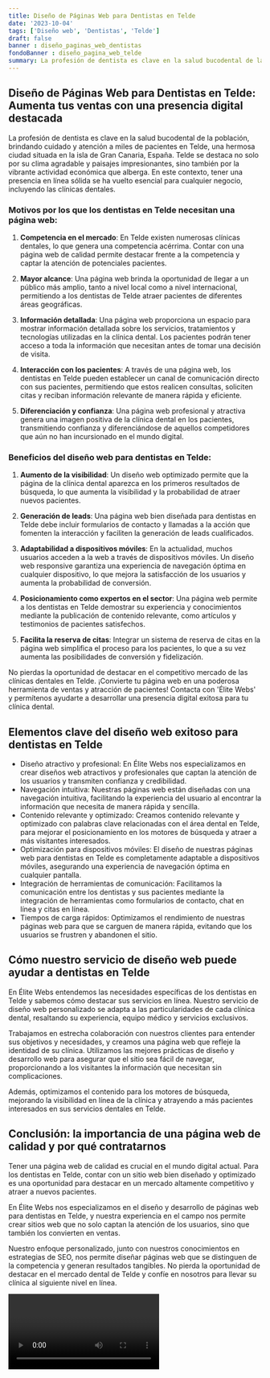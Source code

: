 ```yaml
---
title: Diseño de Páginas Web para Dentistas en Telde
date: '2023-10-04'
tags: ['Diseño web', 'Dentistas', 'Telde']
draft: false
banner : diseño_paginas_web_dentistas
fondoBanner : diseño_pagina_web_telde
summary: La profesión de dentista es clave en la salud bucodental de la población, brindando cuidado y atención a miles de pacientes en Telde, una hermosa ciudad situada en la isla de Gran Canaria, España. Telde se destaca no solo por su clima agradable y paisajes impresionantes, sino también por la vibrante actividad económica que alberga. En este contexto, tener una presencia en línea sólida se ha vuelto esencial para cualquier negocio, incluyendo las clínicas dentales.
---
```


## Diseño de Páginas Web para Dentistas en Telde: Aumenta tus ventas con una presencia digital destacada

La profesión de dentista es clave en la salud bucodental de la población, brindando cuidado y atención a miles de pacientes en Telde, una hermosa ciudad situada en la isla de Gran Canaria, España. Telde se destaca no solo por su clima agradable y paisajes impresionantes, sino también por la vibrante actividad económica que alberga. En este contexto, tener una presencia en línea sólida se ha vuelto esencial para cualquier negocio, incluyendo las clínicas dentales.

### Motivos por los que los dentistas en Telde necesitan una página web:

1. **Competencia en el mercado**: En Telde existen numerosas clínicas dentales, lo que genera una competencia acérrima. Contar con una página web de calidad permite destacar frente a la competencia y captar la atención de potenciales pacientes.

2. **Mayor alcance**: Una página web brinda la oportunidad de llegar a un público más amplio, tanto a nivel local como a nivel internacional, permitiendo a los dentistas de Telde atraer pacientes de diferentes áreas geográficas.

3. **Información detallada**: Una página web proporciona un espacio para mostrar información detallada sobre los servicios, tratamientos y tecnologías utilizadas en la clínica dental. Los pacientes podrán tener acceso a toda la información que necesitan antes de tomar una decisión de visita.

4. **Interacción con los pacientes**: A través de una página web, los dentistas en Telde pueden establecer un canal de comunicación directo con sus pacientes, permitiendo que estos realicen consultas, soliciten citas y reciban información relevante de manera rápida y eficiente.

5. **Diferenciación y confianza**: Una página web profesional y atractiva genera una imagen positiva de la clínica dental en los pacientes, transmitiendo confianza y diferenciándose de aquellos competidores que aún no han incursionado en el mundo digital.

### Beneficios del diseño web para dentistas en Telde:

1. **Aumento de la visibilidad**: Un diseño web optimizado permite que la página de la clínica dental aparezca en los primeros resultados de búsqueda, lo que aumenta la visibilidad y la probabilidad de atraer nuevos pacientes.

2. **Generación de leads**: Una página web bien diseñada para dentistas en Telde debe incluir formularios de contacto y llamadas a la acción que fomenten la interacción y faciliten la generación de leads cualificados.

3. **Adaptabilidad a dispositivos móviles**: En la actualidad, muchos usuarios acceden a la web a través de dispositivos móviles. Un diseño web responsive garantiza una experiencia de navegación óptima en cualquier dispositivo, lo que mejora la satisfacción de los usuarios y aumenta la probabilidad de conversión.

4. **Posicionamiento como expertos en el sector**: Una página web permite a los dentistas en Telde demostrar su experiencia y conocimientos mediante la publicación de contenido relevante, como artículos y testimonios de pacientes satisfechos.

5. **Facilita la reserva de citas**: Integrar un sistema de reserva de citas en la página web simplifica el proceso para los pacientes, lo que a su vez aumenta las posibilidades de conversión y fidelización.

No pierdas la oportunidad de destacar en el competitivo mercado de las clínicas dentales en Telde. ¡Convierte tu página web en una poderosa herramienta de ventas y atracción de pacientes! Contacta con 'Élite Webs' y permítenos ayudarte a desarrollar una presencia digital exitosa para tu clínica dental.

<GifSeo />

<Cta />

## Elementos clave del diseño web exitoso para dentistas en Telde

- Diseño atractivo y profesional: En Élite Webs nos especializamos en crear diseños web atractivos y profesionales que captan la atención de los usuarios y transmiten confianza y credibilidad.
- Navegación intuitiva: Nuestras páginas web están diseñadas con una navegación intuitiva, facilitando la experiencia del usuario al encontrar la información que necesita de manera rápida y sencilla.
- Contenido relevante y optimizado: Creamos contenido relevante y optimizado con palabras clave relacionadas con el área dental en Telde, para mejorar el posicionamiento en los motores de búsqueda y atraer a más visitantes interesados.
- Optimización para dispositivos móviles: El diseño de nuestras páginas web para dentistas en Telde es completamente adaptable a dispositivos móviles, asegurando una experiencia de navegación óptima en cualquier pantalla.
- Integración de herramientas de comunicación: Facilitamos la comunicación entre los dentistas y sus pacientes mediante la integración de herramientas como formularios de contacto, chat en línea y citas en línea.
- Tiempos de carga rápidos: Optimizamos el rendimiento de nuestras páginas web para que se carguen de manera rápida, evitando que los usuarios se frustren y abandonen el sitio.

## Cómo nuestro servicio de diseño web puede ayudar a dentistas en Telde

En Élite Webs entendemos las necesidades específicas de los dentistas en Telde y sabemos cómo destacar sus servicios en línea. Nuestro servicio de diseño web personalizado se adapta a las particularidades de cada clínica dental, resaltando su experiencia, equipo médico y servicios exclusivos.

Trabajamos en estrecha colaboración con nuestros clientes para entender sus objetivos y necesidades, y creamos una página web que refleje la identidad de su clínica. Utilizamos las mejores prácticas de diseño y desarrollo web para asegurar que el sitio sea fácil de navegar, proporcionando a los visitantes la información que necesitan sin complicaciones.

Además, optimizamos el contenido para los motores de búsqueda, mejorando la visibilidad en línea de la clínica y atrayendo a más pacientes interesados en sus servicios dentales en Telde.

## Conclusión: la importancia de una página web de calidad y por qué contratarnos

Tener una página web de calidad es crucial en el mundo digital actual. Para los dentistas en Telde, contar con un sitio web bien diseñado y optimizado es una oportunidad para destacar en un mercado altamente competitivo y atraer a nuevos pacientes.

En Élite Webs nos especializamos en el diseño y desarrollo de páginas web para dentistas en Telde, y nuestra experiencia en el campo nos permite crear sitios web que no solo captan la atención de los usuarios, sino que también los convierten en ventas.

Nuestro enfoque personalizado, junto con nuestros conocimientos en estrategias de SEO, nos permite diseñar páginas web que se distinguen de la competencia y generan resultados tangibles. No pierda la oportunidad de destacar en el mercado dental de Telde y confíe en nosotros para llevar su clínica al siguiente nivel en línea.

<Video />

<CtaBot job='Dentistas' city='Telde'/>

<Gmaps query='Telde+españa+maps' />